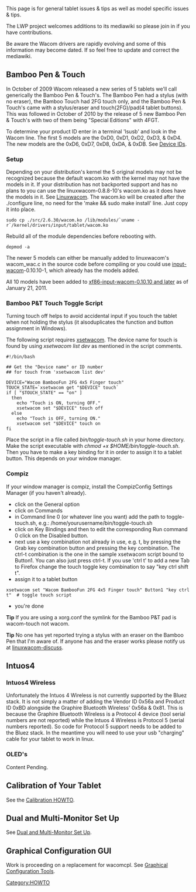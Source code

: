 This page is for general tablet issues & tips as well as model specific issues & tips.

The LWP project welcomes additions to its mediawiki so please join in if you have contributions.

Be aware the Wacom drivers are rapidly evolving and some of this information may become dated.  If so feel free to update and correct the mediawiki.

== Bamboo Pen & Touch ==
In October of 2009 Wacom released a new series of 5 tablets we'll call generically the Bamboo Pen & Touch's.  The Bamboo Pen had a stylus (with no eraser), the Bamboo Touch had 2FG touch only, and the Bamboo Pen & Touch's came with a stylus/eraser and touch(2FG)/pad(4 tablet buttons).  This was followed in October of 2010 by the release of 5 new Bamboo Pen & Touch's with two of them being "Special Editions" with 4FGT.

To determine your product ID enter in a terminal 'lsusb' and look in the Wacom line.  The first 5 models are the 0xD0, 0xD1, 0xD2, 0xD3, & 0xD4.  The new models are the 0xD6, 0xD7, 0xD8, 0xDA, & 0xDB.  See [[Device IDs]].

=== Setup ===
{{Unclear|reason=* do not re-write compilation instructions here, instead, link to linuxwacom kernel compilation page
* recommending that users install out-of-tree kernel patches is not a good idea}}
Depending on your distribution's kernel the 5 original models may not be recognized because the default wacom.ko with the kernel may not have the models in it.  If your distribution has not backported support and has no plans to you can use the linuxwacom-0.8.8-10's wacom.ko as it does have the models in it.  See [[Linuxwacom]].  The wacom.ko will be created after the ./configure line, no need for the 'make && sudo make install' line.  Just copy it into place.
<pre>
sudo cp ./src/2.6.30/wacom.ko /lib/modules/`uname -r`/kernel/drivers/input/tablet/wacom.ko
</pre>
Rebuild all of the module dependencies before rebooting with.
<pre>
depmod -a
</pre>

{{Unclear|reason=* this is a HOWTO. do not recommend users hack the kernel patches. if they don't have appropriate kernels, they have to wait, or refer them to the developer pages}}

The newer 5 models can either be manually added to linuxwacom's wacom_wac.c in the source code before compiling or you could use [[input-wacom]]-0.10.10-1, which already has the models added.

All 10 models have been added to [[xf86-input-wacom|xf86-input-wacom-0.10.10 and later]] as of January 21, 2011.

=== Bamboo P&T Touch Toggle Script ===
Turning touch off helps to avoid accidental input if you touch the tablet when not holding the stylus (it alsoduplicates the function and button assignment in Windows).

The following script requires [[xsetwacom]].  The device name for touch is found by using ''xsetwacom list dev'' as mentioned in the script comments. 
<pre>
#!/bin/bash

## Get the "Device name" or ID number
## for touch from 'xsetwacom list dev'

DEVICE="Wacom BambooFun 2FG 4x5 Finger touch" 
TOUCH_STATE=`xsetwacom get "$DEVICE" touch`
if [ "$TOUCH_STATE" == "on" ]
  then
    echo "Touch is ON, turning OFF."
    xsetwacom set "$DEVICE" touch off
  else
    echo "Touch is OFF, turning ON."
    xsetwacom set "$DEVICE" touch on
fi
</pre>
Place the script in a file called ''bin/toggle-touch.sh'' in your home directory. Make the script executable with ''chmod +x $HOME/bin/toggle-touch.sh''. Then you have to make a key binding for it in order to assign it to a tablet button. This depends on your window manager.

=== Compiz ===
If your window manager is compiz, install the CompizConfig Settings Manager (if you haven't already).
*click on the General option
*click on Commands
*in Command line 0 (or whatever line you want) add the path to toggle-touch.sh, e.g.: /home/yourusername/bin/toggle-touch.sh
*click on Key Bindings and then to edit the corresponding Run command 0 click on the Disabled button.
*next use a key combination not already in use, e.g. <Control>t, by pressing the Grab key combination button and pressing the key combination. The ctrl-t combination is the one in the sample xsetwacom script bound to Button1. You can also just press ctrl-t.  If you use 'ctrl t' to add a new Tab to Firefox change the touch toggle key combination to say "key ctrl shift t".
*assign it to a tablet button
<pre>
xsetwacom set "Wacom BambooFun 2FG 4x5 Finger touch" Button1 "key ctrl t"  # toggle touch script
</pre>
*you're done


'''Tip''' If you are using a xorg.conf the symlink for the Bamboo P&T pad is wacom-touch not wacom.

'''Tip''' No one has yet reported trying a stylus with an eraser on the Bamboo Pen that I'm aware of.  If anyone has and the eraser works please notify us at [https://lists.sourceforge.net/lists/listinfo/linuxwacom-discuss linuxwacom-discuss].

== Intuos4 ==

=== Intuos4 Wireless ===
Unfortunately the Intuos 4 Wireless is not currently supported by the Bluez stack.  It is not simply a matter of adding the Vendor ID 0x56a and Product ID 0xBD alongside the Graphire Bluetooth Wireless' 0x56a & 0x81.  This is because the Graphire Bluetooth Wireless is a Protocol 4 device (tool serial numbers are not reported) while the Intuos 4 Wireless is Protocol 5 (serial numbers reported).  So code for Protocol 5 support needs to be added to the Bluez stack.  In the meantime you will need to use your usb "charging" cable for your tablet to work in linux.

=== OLED's ===
Content Pending.


== Calibration of Your Tablet ==
See the [[Calibration|Calibration HOWTO]].

== Dual and Multi-Monitor Set Up ==
See [[Dual and Multi-Monitor Set Up]].

== Graphical Configuration GUI ==
Work is proceeding on a replacement for wacomcpl.  See [[External applications#Graphical Configuration Tools|Graphical Configuration Tools]].

[[Category:HOWTO]]